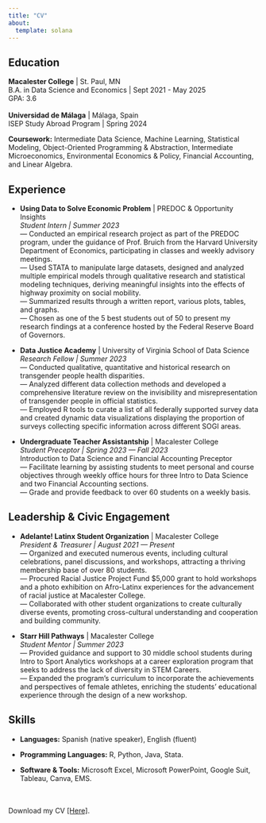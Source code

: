 ```yaml
---
title: "CV"
about:
  template: solana
---
```


## Education

  **Macalester College** \| St. Paul, MN <br> B.A. in Data Science and Economics \| Sept 2021 - May 2025 <br> GPA: 3.6
  <br>
  <br> **Universidad de Málaga** \| Málaga, Spain <br> ISEP Study Abroad Program \| Spring 2024

**Coursework:** Intermediate Data Science, Machine Learning, Statistical Modeling, Object-Oriented Programming & Abstraction, Intermediate Microeconomics, Environmental Economics & Policy, Financial Accounting, and Linear Algebra.

## Experience
-   **Using Data to Solve Economic Problem** \| PREDOC & Opportunity Insights 
    <br> *Student Intern \| Summer 2023*
    <br> — Conducted an empirical research project as part of the PREDOC program, under the guidance of Prof. Bruich from the Harvard University Department of Economics, participating in classes and weekly advisory meetings.
    <br> — Used STATA to manipulate large datasets, designed and analyzed multiple empirical models through qualitative research and statistical modeling techniques, deriving meaningful insights into the effects of highway proximity on social mobility.
    <br> — Summarized results through a written report, various plots, tables, and graphs.
    <br> — Chosen as one of the 5 best students out of 50 to present my research findings at a conference hosted by the Federal Reserve Board of Governors.

-   **Data Justice Academy** \| University of Virginia School of Data Science
    <br> *Research Fellow \| Summer 2023*
    <br> — Conducted qualitative, quantitative and historical research on transgender people health disparities.
    <br> — Analyzed different data collection methods and developed a comprehensive literature review on the invisibility and misrepresentation of transgender people in official statistics.
    <br> — Employed R tools to curate a list of all federally supported survey data and created dynamic data visualizations displaying the proportion of surveys collecting specific information across different SOGI areas. 

    
-   **Undergraduate Teacher Assistantship** \| Macalester College
    <br> *Student Preceptor \| Spring 2023 — Fall 2023*
    <br> Introduction to Data Science and Financial Accounting Preceptor
    <br> — Facilitate learning by assisting students to meet personal and course objectives through weekly office hours for three Intro to Data Science and two Financial Accounting sections.
    <br> — Grade and provide feedback to over 60 students on a weekly basis.

## Leadership & Civic Engagement

-   **Adelante! Latinx Student Organization** \| Macalester College 
    <br> *President & Treasurer \| August 2021 — Present*
    <br> — Organized and executed numerous events, including cultural celebrations, panel discussions, and workshops, attracting a thriving membership base of over 80 students.
    <br> — Procured Racial Justice Project Fund $5,000 grant to hold workshops and a photo exhibition on Afro-Latinx experiences for the advancement of racial justice at Macalester College.
    <br> — Collaborated with other student organizations to create culturally diverse events, promoting cross-cultural understanding and cooperation and building community.
    
-   **Starr Hill Pathways** \| Macalester College 
    <br> *Student Mentor \| Summer 2023*
    <br> — Provided guidance and support to 30 middle school students during Intro to Sport Analytics workshops at a career exploration program that seeks to address the lack of diversity in STEM Careers.
    <br> — Expanded the program's curriculum to incorporate the achievements and perspectives of female athletes, enriching the students' educational experience through the design of a new workshop.
    
## Skills

-   **Languages:** Spanish (native speaker), English (fluent) 

-   **Programming Languages:** R, Python, Java, Stata.

-   **Software & Tools:** Microsoft Excel, Microsoft PowerPoint, Google Suit, Tableau, Canva, EMS.

<br>
<br>
<i class='bi-download'></i> Download my CV <a href="https://drive.google.com/file/d/1WQp0ybimR-SQ8JRpLbyMeK6f044Ac5o6/view?usp=sharing" target="_blank">[Here]</a>.
